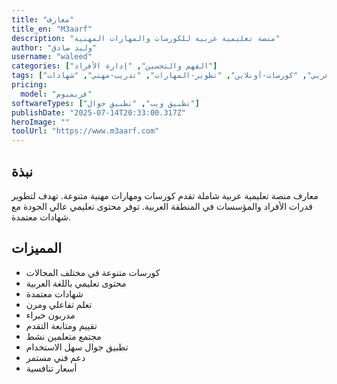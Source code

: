 ```yaml
---
title: "معارف"
title_en: "M3aarf"
description: "منصة تعليمية عربية للكورسات والمهارات المهنية"
author: "وليد صادق"
username: "waleed"
categories: ["الفهم والتحسين", "إدارة الأفراد"]
tags: ["تعليم-عربي", "كورسات-أونلاين", "تطوير-المهارات", "تدريب-مهني", "شهادات"]
pricing:
  model: "فريميوم"
softwareTypes: ["تطبيق ويب", "تطبيق جوال"]
publishDate: "2025-07-14T20:33:00.317Z"
heroImage: ""
toolUrl: "https://www.m3aarf.com"
---
```

## نبذة
معارف منصة تعليمية عربية شاملة تقدم كورسات ومهارات مهنية متنوعة. تهدف لتطوير قدرات الأفراد والمؤسسات في المنطقة العربية. توفر محتوى تعليمي عالي الجودة مع شهادات معتمدة.

## المميزات
- كورسات متنوعة في مختلف المجالات
- محتوى تعليمي باللغة العربية
- شهادات معتمدة
- تعلم تفاعلي ومرن
- مدربون خبراء
- تقييم ومتابعة التقدم
- مجتمع متعلمين نشط
- تطبيق جوال سهل الاستخدام
- دعم فني مستمر
- أسعار تنافسية
